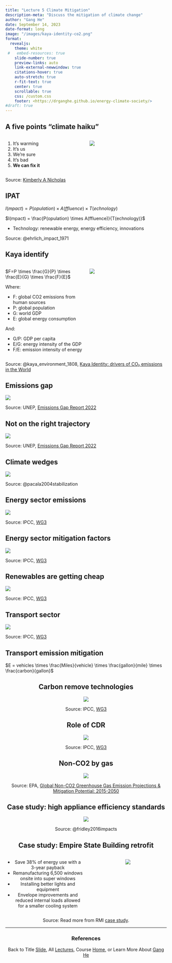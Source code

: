 ```yaml
---
title: "Lecture 5 Climate Mitigation"
description-meta: "Discuss the mitigation of climate change"
author: "Gang He"
date: September 14, 2023
date-format: long
image: "/images/kaya-identity-co2.png"
format:
  revealjs:
    theme: white
 #   embed-resources: true
    slide-number: true
    preview-links: auto
    link-external-newwindow: true
    citations-hover: true
    auto-stretch: true
    r-fit-text: true
    center: true
    scrollable: true
    css: /custom.css
    footer: <https://drganghe.github.io/energy-climate-society/>
#draft: true    
---
```


## A five points "climate haiku"

::: columns
::: {.column width="50%"}
1.  It's warming
2.  It's us
3.  We're sure
4.  It's bad
5.  **We can fix it**
:::

::: {.column width="50%"}
![](/images/climate-curriculum.png){fig-align="center"}
:::
:::

::: footer
Source: [Kimberly A Nicholas](https://www.kimnicholas.com/climate-change-curriculum.html)
:::


## IPAT

$I(mpact) = P(opulation) \times A(ffluence) \times T(echnology)$

$I(mpact) = \frac{P(opulation) \times A(ffluence)}{T(echnology)}$

- Technology: renewable energy, energy efficiency, innovations

::: footer
Source: @ehrlich_impact_1971
:::


## Kaya identify{.smaller}

::: columns
::: {.column width="50%"}
$F=P \times \frac{G}{P} \times \frac{E}{G} \times \frac{F}{E}$

<p style="font-size:10pt">
Where:

- F: global CO2 emissions from human sources
- P: global population
- G: world GDP
- E: global energy consumption

And:

- G/P: GDP per capita
- E/G: energy intensity of the GDP
- F/E: emission intensity of energy
</p>

:::

::: {.column width="50%"}

![](/images/kaya-identity-co2.png){fig-align="center"}
:::

:::

::: footer
Source: @kaya_environment_1808, [Kaya Identity: drivers of CO₂ emissions in the World](https://ourworldindata.org/grapher/kaya-identity-co2)
:::


## Emissions gap

![](/images/emission-gap-2022.png){fig-align="center"}

::: footer
Source: UNEP, [Emissions Gap Report 2022](https://wedocs.unep.org/bitstream/handle/20.500.11822/40932/EGR2022_ESEN.pdf)
:::


## Not on the right trajectory

![](/images/emission-trojectories-ndc.png){fig-align="center"}

::: footer
Source: UNEP, [Emissions Gap Report 2022](https://wedocs.unep.org/bitstream/handle/20.500.11822/40932/EGR2022_ESEN.pdf)
:::


## Climate wedges

![](/images/pacala-socolow-wedges.png){fig-align="center"}

::: footer
Source: @pacala2004stabilization
:::


## Energy sector emissions

![](/images/energy-emissions.png){fig-align="center"}

::: footer
Source: IPCC, [WG3](https://www.ipcc.ch/report/ar6/wg3/downloads/report/IPCC_AR6_WGIII_Chapter06.pdf)
:::


## Energy sector mitigation factors

![](/images/energy-mitigation-factors.png){fig-align="center"}

::: footer
Source: IPCC, [WG3](https://www.ipcc.ch/report/ar6/wg3/downloads/report/IPCC_AR6_WGIII_Chapter06.pdf)
:::


## Renewables are getting cheap

![](/images/ipcc-re-costs.png){fig-align="center"}

::: footer
Source: IPCC, [WG3](https://www.ipcc.ch/report/ar6/wg3/downloads/report/IPCC_AR6_WGIII_Chapter06.pdf)
:::


## Transport sector

![](/images/energy-pathway-low-carbon-transport.png){fig-align="center"}

::: footer
Source: IPCC, [WG3](https://www.ipcc.ch/report/ar6/wg3/downloads/report/IPCC_AR6_WGIII_Chapter10.pdf)
:::


## Transport emission mitigation

</center>

$E = vehicles \times \frac{Miles}{vehicle} \times \frac{gallon}{mile} \times \frac{carbon}{gallon}$

<center>


## Carbon remove technologies

![](/images/carbon-removal-technologies.png){fig-align="center"}

::: footer
Source: IPCC, [WG3](https://www.ipcc.ch/report/ar6/wg3/downloads/report/IPCC_AR6_WGIII_Chapter12.pdf)
:::


## Role of CDR

![](/images/role-of-cdr.png){fig-align="center"}

::: footer
Source: IPCC, [WG3](https://www.ipcc.ch/report/ar6/wg3/downloads/report/IPCC_AR6_WGIII_Chapter12.pdf)
:::



## Non-CO2 by gas

![](/images/non-cos2-sources.png){fig-align="center"}

::: footer
Source: EPA, [Global Non-CO2 Greenhouse Gas Emission Projections & Mitigation Potential: 2015-2050](https://www.epa.gov/sites/default/files/2019-09/documents/epa_non-co2_greenhouse_gases_rpt-epa430r19010.pdf)
:::


## Case study: high appliance efficiency standards

![](/images/2/AnnualElectricitySavingsfrom2010-2013MEPS.png){fig-align="center"}

::: footer
Source: @fridley2016impacts 
:::


## Case study: Empire State Building retrofit{.smaller}

::: columns
::: {.column width="50%"}
- Save 38% of energy use with a 3-year payback
- Remanufacturing 6,500 windows onsite into super windows
- Installing better lights and equipment
- Envelope improvements and reduced internal loads allowed for a smaller cooling system
:::

::: {.column width="50%"}
![](/images/ESB_CaseStudy_2009.jpg){fig-align="center"}
:::

:::

::: footer
Source: Read more from RMI [case study](https://rmi.org/wp-content/uploads/2017/04/Buildings_Retrofit_EmpireStateBuilding_CaseStudy_2009.pdf). 
:::

------------------------------------------------------------------------

### References

::: {#refs}
:::

::: footer
Back to Title [Slide](lecture5.qmd), All [Lectures](schedule.qmd), Course [Home](https://drganghe.github.io/energy-climate-society/), or Learn More About [Gang He](https://drganghe.github.io)
:::
